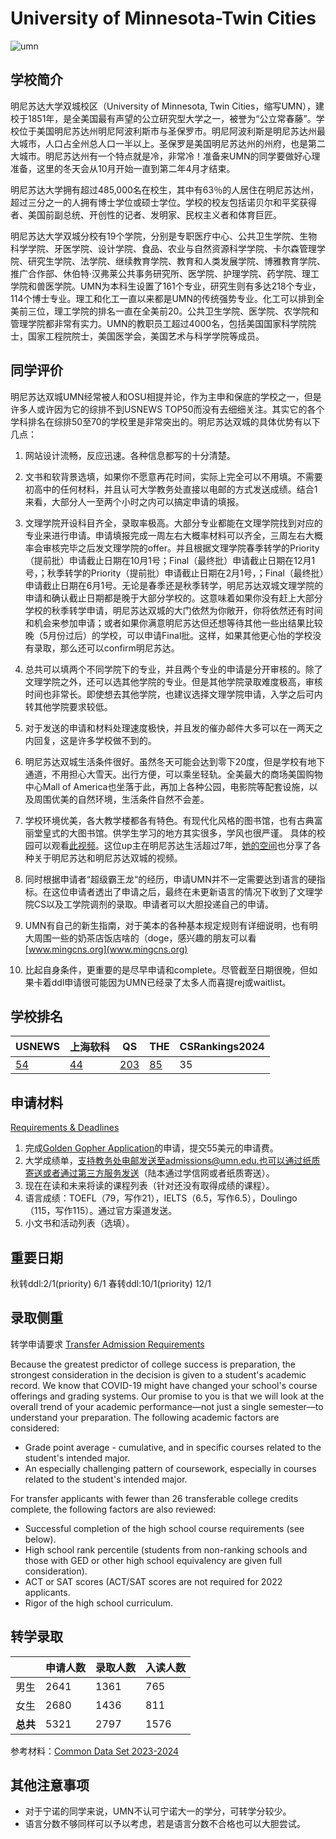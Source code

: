 # University of Minnesota-Twin Cities

![umn](https://user-images.githubusercontent.com/80454689/197106582-93fe7a64-a706-48af-8fce-18d246d300ba.jpg)

## 学校简介

明尼苏达大学双城校区（University of Minnesota, Twin Cities，缩写UMN），建校于1851年，是全美国最有声望的公立研究型大学之一，被誉为“公立常春藤”。学校位于美国明尼苏达州明尼阿波利斯市与圣保罗市。明尼阿波利斯是明尼苏达州最大城市，人口占全州总人口一半以上。圣保罗是美国明尼苏达州的州府，也是第二大城市。明尼苏达州有一个特点就是冷，非常冷！准备来UMN的同学要做好心理准备，这里的冬天会从10月开始一直到第二年4月才结束。

明尼苏达大学拥有超过485,000名在校生，其中有63％的人居住在明尼苏达州，超过三分之一的人拥有博士学位或硕士学位。学校的校友包括诺贝尔和平奖获得者、美国前副总统、开创性的记者、发明家、民权主义者和体育巨匠。

明尼苏达大学双城分校有19个学院，分别是专职医疗中心、公共卫生学院、生物科学学院、牙医学院、设计学院、食品、农业与自然资源科学学院、卡尔森管理学院、研究生学院、法学院、继续教育学院、教育和人类发展学院、博雅教育学院、推广合作部、休伯特·汉弗莱公共事务研究所、医学院、护理学院、药学院、理工学院和兽医学院。UMN为本科生设置了161个专业，研究生则有多达218个专业，114个博士专业。理工和化工一直以来都是UMN的传统强势专业。化工可以排到全美前三位，理工学院的排名一直在全美前20。公共卫生学院、医学院、农学院和管理学院都非常有实力。UMN的教职员工超过4000名，包括美国国家科学院院士，国家工程院院士，美国医学会，美国艺术与科学学院等成员。

## 同学评价

明尼苏达双城UMN经常被人和OSU相提并论，作为主申和保底的学校之一，但是许多人或许因为它的综排不到USNEWS TOP50而没有去细细关注。其实它的各个学科排名在综排50至70的学校里是非常突出的。明尼苏达双城的具体优势有以下几点：

1. 网站设计流畅，反应迅速。各种信息都写的十分清楚。

2. 文书和软背景选填，如果你不愿意再花时间，实际上完全可以不用填。不需要初高中的任何材料，并且认可大学教务处直接以电邮的方式发送成绩。结合1来看，大部分人一至两个小时之内可以搞定申请的填报。

3. 文理学院开设科目齐全，录取率极高。大部分专业都能在文理学院找到对应的专业来进行申请。申请填报完成一周左右大概率材料可以齐全，三周左右大概率会审核完毕之后发文理学院的offer。并且根据文理学院春季转学的Priority（提前批）申请截止日期在10月1号；Final（最终批）申请截止日期在12月1号，；秋季转学的Priority（提前批）申请截止日期在2月1号，；Final（最终批）申请截止日期在6月1号。无论是春季还是秋季转学，明尼苏达双城文理学院的申请和确认截止日期都是晚于大部分学校的。这意味着如果你没有赶上大部分学校的秋季转学申请，明尼苏达双城的大门依然为你敞开，你将依然还有时间和机会来参加申请；或者如果你满意明尼苏达但还想等待其他一些出结果比较晚（5月份过后）的学校，可以申请Final批。这样，如果其他更心怡的学校没有录取，那么还可以confirm明尼苏达。

4. 总共可以填两个不同学院下的专业，并且两个专业的申请是分开审核的。除了文理学院之外，还可以选其他学院的专业。但是其他学院录取难度极高，审核时间也非常长。即使想去其他学院，也建议选择文理学院申请，入学之后可内转其他学院要求较低。

5. 对于发送的申请和材料处理速度极快，并且发的催办邮件大多可以在一两天之内回复，这是许多学校做不到的。

6. 明尼苏达双城生活条件很好。虽然冬天可能会达到零下20度，但是学校有地下通道，不用担心大雪天。出行方便，可以乘坐轻轨。全美最大的商场美国购物中心Mall of America也坐落于此，再加上各种公园，电影院等配套设施，以及周围优美的自然环境，生活条件自然不会差。

7. 学校环境优美，各大教学楼都各有特色。有现代化风格的图书馆，也有古典富丽堂皇式的大图书馆。供学生学习的地方其实很多，学风也很严谨。
具体的校园可以观看[此视频](https://www.bilibili.com/video/BV1J4411m7zy?spm_id_from=333.999.0.0)。这位up主在明尼苏达生活超过7年，[她的空间](https://space.bilibili.com/337678006)也分享了各种关于明尼苏达和明尼苏达双城的视频。

8. 同时根据申请者“超级霸王龙“的经历，申请UMN并不一定需要达到语言的硬指标。在这位申请者透出了申请之后，最终在未更新语言的情况下收到了文理学院CS以及工学院调剂的录取。申请者可以大胆投递自己的申请。

9. UMN有自己的新生指南，对于美本的各种基本规定规则有详细说明，也有明大周围一些的奶茶店饭店啥的（doge，感兴趣的朋友可以看[www.mingcns.org](www.mingcns.org)

10. 比起自身条件，更重要的是尽早申请和complete。尽管截至日期很晚，但如果卡着ddl申请很可能因为UMN已经录了太多人而喜提rej或waitlist。

## 学校排名

| USNEWS | 上海软科 | QS | THE | CSRankings2024 |
| --- | --- | --- | --- | ---|
| [54](https://www.usnews.com/best-colleges/university-of-minnesota-twin-cities-3969) | [44](https://www.shanghairanking.com/institution/university-of-minnesota-twin-cities) | [203](https://www.topuniversities.com/universities/university-minnesota-twin-cities) | [85](https://www.timeshighereducation.com/world-university-rankings/university-minnesota) | 35 |

## 申请材料

[Requirements & Deadlines](https://admissions.tc.umn.edu/admissions/transfer-admission-timeline)

1. 完成[Golden Gopher Application](https://umntc.mycollegeapplication.org/Login.aspx)的申请，提交55美元的申请费。
2. 大学成绩单，支持教务处电邮发送至admissions@umn.edu.也可以通过纸质寄送或者通过第三方服务发送（陆本通过学信网或者纸质寄送）。
3. 现在在读和未来将读的课程列表（针对还没有取得成绩的课程）。
4. 语言成绩：TOEFL（79，写作21），IELTS（6.5，写作6.5），Doulingo（115，写作115）。通过官方渠道发送。
5. 小文书和活动列表（选填）。

## 重要日期

秋转ddl:2/1(priority) 6/1
春转ddl:10/1(priority) 12/1



## 录取侧重

转学申请要求 [Transfer Admission Requirements](https://admissions.tc.umn.edu/admissions/transfer-admission/transfer-admission-requirements)

Because the greatest predictor of college success is preparation, the strongest consideration in the decision is given to a student's academic record. We know that COVID-19 might have changed your school's course offerings and grading systems. Our promise to you is that we will look at the overall trend of your academic performance—not just a single semester—to understand your preparation. The following academic factors are considered:

- Grade point average - cumulative, and in specific courses related to the student's intended major.
- An especially challenging pattern of coursework, especially in courses related to the student's intended major.

For transfer applicants with fewer than 26 transferable college credits complete, the following factors are also reviewed:

- Successful completion of the high school course requirements (see below).
- High school rank percentile (students from non-ranking schools and those with GED or other high school equivalency are given full consideration).
- ACT or SAT scores (ACT/SAT scores are not required for 2022 applicants.
- Rigor of the high school curriculum.

## 转学录取

| | 申请人数 | 录取人数 | 入读人数 |
|---|---|---|---|
| 男生 | 2641 | 1361 | 765 |
| 女生 | 2680 | 1436 | 811|
| **总共** | 5321 | 2797 | 1576 |

参考材料：[Common Data Set 2023-2024](https://idr.umn.edu/sites/idr.umn.edu/files/cds_2023_2024_tc.pdf)

## 其他注意事项

- 对于宁诺的同学来说，UMN不认可宁诺大一的学分，可转学分较少。
- 语言分数不够同样可以予以考虑，若是语言分数不合格也可以大胆尝试。

